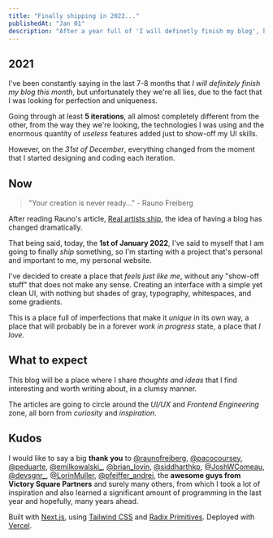 ```yaml
---
title: "Finally shipping in 2022..."
publishedAt: "Jan 01"
description: "After a year full of 'I will definetly finish my blog', here I am finally shipping it."
---
```


## 2021

I've been constantly saying in the last 7-8 months that _I will definitely finish my blog this month_, but unfortunately they we're all lies, due to the fact that I was looking for perfection and uniqueness.

Going through at least **5 iterations**, all almost completely different from the other, from the way they we're looking, the technologies I was using and the enormous quantity of _useless_ features added just to show-off my UI skills.

However, on the _31st of December_, everything changed from the moment that I started designing and coding each iteration.

## Now

> "Your creation is never ready..." - Rauno Freiberg

After reading Rauno's article, [Real artists ship](https://rauno.me/writing/real-artists-ship), the idea of having a blog has changed dramatically.

That being said, today, the **1st of January 2022**, I've said to myself that I am going to finally _ship_ something, so I'm starting with a project that's personal and important to me, my personal website.

I've decided to create a place that _feels just like me_, without any "show-off stuff" that does not make any sense. Creating an interface with a simple yet clean UI, with nothing but shades of gray, typography, whitespaces, and some gradients.

This is a place full of imperfections that make it _unique_ in its own way, a place that will probably be in a forever _work in progress_ state, a place that _I love_.

## What to expect

This blog will be a place where I share _thoughts and ideas_ that I find interesting and worth writing about, in a clumsy manner.

The articles are going to circle around the _UI/UX_ and _Frontend Engineering_ zone, all born from _curiosity_ and _inspiration_.

## Kudos

I would like to say a big **thank you** to [@raunofreiberg](https://twitter.com/raunofreiberg), [@pacocoursey](https://twitter.com/pacocoursey), [@peduarte](https://twitter.com/peduarte), [@emilkowalski\_](https://twitter.com/emilkowalski_), [@brian_lovin](https://twitter.com/brian_lovin), [@siddharthkp](https://twitter.com/siddharthkp), [@JoshWComeau](https://twitter.com/JoshWComeau), [@devsgnr\_](https://twitter.com/devsgnr_), [@LorinMuller](https://twitter.com/LorinMuller), [@pfeiffer_andrei](https://twitter.com/pfeiffer_andrei), the **awesome guys from Victory Square Partners** and surely many others, from which I took a lot of inspiration and also learned a significant amount of programming in the last year and hopefully, many years ahead.

Built with [Next.js](https://nextjs.org), using [Tailwind CSS](https://tailwindcss.com/) and [Radix Primitives](https://www.radix-ui.com/). Deployed with [Vercel](https://vercel.com).
